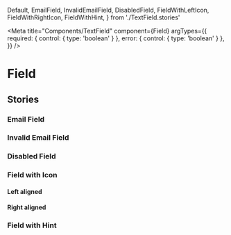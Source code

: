 <!-- Icons.stories.mdx-->


  Default,
  EmailField,
  InvalidEmailField,
  DisabledField,
  FieldWithLeftIcon,
  FieldWithRightIcon,
  FieldWithHint,
} from './TextField.stories'

<Meta
  title="Components/TextField"
  component={Field}
  argTypes={{
    required: { control: { type: 'boolean' } },
    error: { control: { type: 'boolean' } },
  }}
/>

# Field

<Canvas>
  <Story story={Default} />
</Canvas>

<ArgsTable of={Field} story="^" />

## Stories

### Email Field

<Canvas>
  <Story name="Email" story={EmailField} />
</Canvas>

### Invalid Email Field

<Canvas>
  <Story name="Invalid Email" story={InvalidEmailField} />
</Canvas>

### Disabled Field

<Canvas>
  <Story story={DisabledField} />
</Canvas>

### Field with Icon

#### Left aligned

<Canvas>
  <Story name="Field with Left Icon" story={FieldWithLeftIcon} />
</Canvas>

#### Right aligned

<Canvas>
  <Story name="Field with Right Icon" story={FieldWithRightIcon} />
</Canvas>

### Field with Hint

<Canvas>
  <Story name="Field with Hint" story={FieldWithHint} />
</Canvas>
